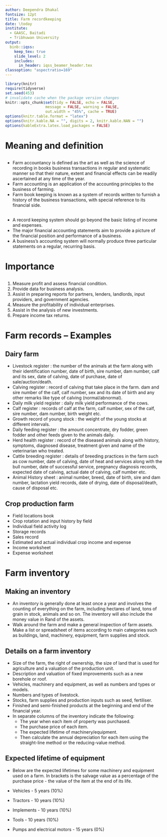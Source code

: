 ```yaml
---
author: Deependra Dhakal
fontsize: 12pt
title: Farm recordkeeping
date: \today
institute:
  - GAASC, Baitadi
  - Tribhuwan University 
output: 
  binb::iqss:
    keep_tex: true
    slide_level: 2
    includes:
      in_header: iqss_beamer_header.tex
classoption: "aspectratio=169"
---
```


```r
library(knitr)
require(tidyverse)
set.seed(453)
# invalidate cache when the package version changes
knitr::opts_chunk$set(tidy = FALSE, echo = FALSE, 
                  message = FALSE, warning = FALSE,
                  out.width = "45%", cache = TRUE)
options(knitr.table.format = "latex")
options(knitr.kable.NA = "", digits = 2, knitr.kable.NAN = "")
options(kableExtra.latex.load_packages = FALSE)
```

# Meaning and definition

##

- Farm accountancy is defined as the art as well as the science of recording in books business transactions in regular and systematic manner so that their nature, extent and financial effects can be readily ascertained at any time of the year.
- Farm accounting is an application of the accounting principles to the business of farming.
- Farm book keeping is known as a system of records written to furnish a history of the business transactions, with special reference to its financial side.

##

- A record keeping system should go beyond the basic listing of income and expenses. 
- The major financial accounting statements aim to provide a picture of the financial position and performance of a business. 
- A business's accounting system will normally produce three particular statements on a regular, recurring basis.

# Importance

##

1. Measure profit and assess financial condition.
2. Provide data for business analysis.
3. Assist in preparing reports for partners, lenders, landlords, input providers, and government agencies.
4. Measure the profitability of individual enterprises.
5. Assist in the analysis of new investments.
6. Prepare income tax returns.

# Farm records -- Examples

## Dairy farm

\footnotesize

- Livestock register :  the number of the animals at the farm along with their identification number, date of birth, sire number, dam number, calf and its sex, date of calving, date of purchase, date of sale/auction/death.
- Calving register : record of calving that take place in the farm. dam and sire number of the calf, calf number, sex and its date of birth and any other remarks like type of calving (normal/abnormal).
- Daily milk yield register : daily milk yield performance of the cows.
- Calf register : records of calf at the farm, calf number, sex of the calf, sire number, dam number, birth weight etc.
- Growth record of young stock : the weight of the young stocks at different intervals.
- Daily feeding register : the amount concentrate, dry fodder, green fodder and other feeds given to the animals daily.
- Herd health register : record of the diseased animals along with history, symptoms, diagnosed disease, treatment given and name of the veterinarian who treated.
- Cattle breeding register : details of breeding practices in the farm such as cow number, date of calving, date of heat and services along with the bull number, date of successful service, pregnancy diagnosis records, expected date of calving, actual date of calving, calf number etc.
- Animal History sheet : animal number, breed, date of birth, sire and dam number, lactation yield records, date of drying, date of disposal/death, cause of disposal etc.

## Crop production farm

- Field locations book
- Crop rotation and input history by field
- Individual field activity log
- Storage records
- Sales record
- Estimated and actual individual crop income and expense
- Income worksheet
- Expense worksheet

# Farm inventory

## Making an inventory

- An inventory is generally done at least once a year and involves the counting of everything on the farm, including hectares of land, tons of grain in stock, animals and so on. The inventory will also include the money value in Rand of the assets.
- Walk around the farm and make a general inspection of farm assets. Make a list or spreadsheet of items according to main categories such as buildings, land, machinery, equipment, farm supplies and stock.

## Details on a farm inventory

- Size of the farm, the right of ownership, the size of land that is used for agriculture and a valuation of the production unit.
- Description and valuation of fixed improvements such as a new borehole or roof.
- Vehicles, machinery and equipment, as well as numbers and types or models.
- Numbers and types of livestock.
- Stocks, farm supplies and production inputs such as seed, fertiliser.
- Finished and semi-finished products at the beginning and end of the financial year.
- In separate columns of the inventory indicate the following:
  - The year when each item of property was purchased.
  - The purchase price of each item.
  - The expected lifetime of machinery/equipment.
  - Then calculate the annual depreciation for each item using the straight-line method or the reducing-value method.

## Expected lifetime of equipment

- Below are the expected lifetimes for some machinery and equipment used on a farm. In brackets is the salvage value as a percentage of the purchase price - the value of the item at the end of its life.

- Vehicles - 5 years (10\%)
- Tractors - 10 years (10\%)
- Implements - 10 years (10\%)
- Tools - 10 years (10\%)
- Pumps and electrical motors - 15 years (0\%)
